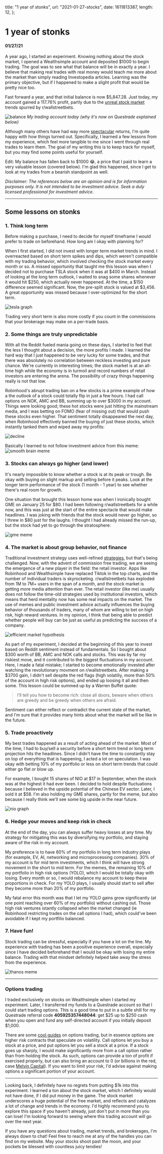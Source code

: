   title: "1 year of stonks",
  url: "2021-01-27-stocks",
  date: 1611813387,
  length: 12,
};

# 1 year of stonks

#### 01/27/21

A year ago, I started an experiment. Knowing nothing about the stock market, I opened a Wealthsimple account and deposited $1000 to begin trading. The goal was to see what that balance will be in exactly a year. I believe that making real trades with real money would teach me more about the market than simply reading Investopedia articles. Learning was the primary objective, but if I happened to make a slight profit that would be pretty nice too.

Fast forward a year, and that initial balance is now $5,847.28. Just today, my account gained a 117.76% profit, partly due to the [unreal stock market](https://www.theverge.com/22251427/reddit-gamestop-stock-short-wallstreetbets-robinhood-wall-street) trends spurred by r/wallstreetbets.

![balance](/images/2021-01-27-stocks/Jan27.png)
_My trading account today (why it's now on Questrade explained below)_

Although many others have had way more [spectacular](/images/2021-01-27-stocks/dfv.png) returns, I'm quite happy with how things turned out. Specifically, I learned a few lessons from my experience, which feel more tangible to me since I went through real trades to learn them. The goal of my writing this is to keep track for myself, but you may find some points useful for yourself.

Edit: My balance has fallen back to $1000 😂, a price that I paid to learn a very valuable lesson (covered below). I'm glad this happened, since I get to look at my trades from a bearish standpoint as well.

_Disclaimer: The references below are an opinion and is for information purposes only. It is not intended to be investment advice. Seek a duly licensed professional for investment advice._

---

## Some lessons on stonks

### 1. Think long term

Before making a purchase, I need to decide for myself timeframe I would prefer to trade on beforehand. How long am I okay with planning for?

When I first started, I did not invest with longer term market trends in mind. I overreacted based on short term spikes and dips, which weren't compatible with my trading behavior, which involved checking the stock market every month or so. A missed opportunity that taught me this lesson was when I decided not to purchase TSLA stock when it was at $400 in March. Instead of looking at the long term outlook, I waited to snag some shares whenever it would hit $250, which actually never happened. At the time, a $150 difference seemed significant. Now, the pre-split stock is valued at $3,456. A great opportunity was missed because I over-optimized for the short term.

![tesla graph](/images/2021-01-27-stocks/tsla.png)

Trading very short term is also more costly if you count in the commissions that your brokerage may make on a per-trade basis.

### 2. Some things are truly unpredictable

With all the Reddit fueled mania going on these days, I started to feel that the less I thought about a decision, the more profits I made. I learned the hard way that I just happened to be very lucky for some trades, and that there was absolutely no correlation between reckless investing and pure chance. We're currently in interesting times; the stock market is at an all-time high while the economy is in turmoil and record numbers of retail investors are entering the arena. The possibility of crazy things happening really is not that low.

Robinhood's abrupt trading ban on a few stocks is a prime example of how a the outlook of a stock could totally flip in just a few hours. I had call options on NOK, AMC and BB, summing up to over $3000 in my account. Things were looking good; these hot stocks were just hitting the mainstream media, and I was betting on FOMO (fear of missing out) that would push these stocks even higher. That sentiment totally disappeared the next day, when Robinhood effectively banned the buying of just these stocks, which instantly tanked them and wiped away my profits:

![decline](/images/2021-01-27-stocks/decline.png)

Basically I learned to not follow investment advice from this meme:
![smooth brain meme](/images/2021-01-27-stocks/smoothBrain.png)

### 3. Stocks can always go higher (and lower)

It's nearly impossible to know whether a stock is at its peak or trough. Be okay with buying on slight markup and selling before it peaks. Look at the longer term performance of the stock (1 month - 1 year) to see whether there's real room for growth.

One situation that brought this lesson home was when I ironically bought GME on January 25 for $80. I had been following r/wallstreetbets for a while now, and this was just at the start of the entire spectacle that would make headlines. I was joking with friends that the stock would never go higher, so I threw in $80 just for the laughs. I thought I had already missed the run-up, but the stock had yet to go through the stratosphere:

![gme meme](/images/2021-01-27-stocks/hodl.png)

### 4. The market is about group behavior, not finance

Traditional investment strategy uses well-refined [strategies](https://www.investopedia.com/investing/investing-strategies/), but that's being challenged. Now, with the advent of commission free trading, we are seeing the emergence of a new player in the field: the retail investor. Apps like Robinhood and Wealthsimple have replaced Tiktok in the top charts, and the number of individual traders is skyrocketing. r/wallstreetbets has exploded from 1M to 7M+ users in the span of a month, and the stock market is getting more media attention than ever. The retail investor (like me) usually does not follow the time-old strategies used by institutional investors, which means that herd mentality now has some real impacts on the market. The use of memes and public investment advice actually influences the buying behavior of thousands of traders, many of whom are willing to bet on high risk, high reward ventures. In my opinion, I think that being able to predict whether people will buy can be just as useful as predicting the success of a company.

![efficient market hypothesis](/images/2021-01-27-stocks/efficient.jpg)

As part of my experiment, I decided at the beginning of this year to invest based on Reddit sentiment instead of fundamentals. So I bought about $300 worth of BB, AMC and NOK calls and stocks. This was by far my riskiest move, and it contributed to the biggest fluctuations in my account. Here, I made a fatal mistake; I started to become emotionally invested after watching the revolutionary movment on r/wallstreetbets. After making a $3700 gain, I didn't sell despite the red flags (high volatiliy, more than 50% of the account in high risk options), and ended up loosing it all and then some. This lesson could be summed up by a Warren Buffet quote:

> I’ll tell you how to become rich: close all doors, beware when others are greedy and be greedy when others are afraid.

Sentiment can either reflect or contradict the current state of the market, and I'm sure that it provides many hints about what the market will be like in the future.

### 5. Trade proactively

My best trades happened as a result of acting ahead of the market. Most of the time, I had to buy/sell a security before a short term trend or long term projection hits the headlines. Since I didn't have the time to constantly stay on top of everything that is happening, I acted a lot on speculation. I was okay with betting 10% of my portfolio or less on short term trends that could either go flat or blow up.

For example, I bought 15 shares of NIO at $17 in September, when the stock was at the highest it had ever been. I decided to hold despite fluctuations because I believed in the upside potential of the Chinese EV sector. Later, I sold it at $58. I'm also holding my GME shares, partly for the meme, but also because I really think we'll see some big upside in the near future.

![nio graph](/images/2021-01-27-stocks/nio.png)

### 6. Hedge your moves and keep risk in check

At the end of the day, you can always suffer heavy losses at any time. My strategy for mitigating this was by diversifying my portfolio, and staying aware of the risk in my account.

My preference is to have 60% of my portfolio in long term industry plays (for example, EV, AI, networking and microprocessing companies). 30% of my account is for mid term investments, which I think will have strong movement in the short to mid term. For the memes, the remaining 10% of my portfolio in high risk options (YOLO), which I would be totally okay with losing. Every month or so, I would rebalance my account to keep these proportions in check. For my YOLO plays, I usually should start to sell after they become more than 20% of my portfolio.

My fatal error this month was that I let my YOLO gains grow significantly (at one point reaching over 60% of my portfolio) without cashing out. Those high risk ventures istantly collapsed when the market changed (ie Robinhood restricting trades on the call options I had), which could've been avoidable if I kept my portfilio balanced.

### 7. Have fun!

Stock trading can be stressful, especially if you have a lot on the line. My experience with trading has been a positive experience overall, especially since I have decided beforehand that I would be okay with losing my entire balance. Trading with that mindset definitely helped take away the stress from the experience.

![thanos meme](/images/2021-01-27-stocks/thanos.png)

---

### Options trading

I traded exclusively on stocks on Wealthsimple when I started my experiment. Later, I transferred my funds to a Questrade account so that I could start trading options. This is a good time to put in a subtle shill for my Questrade referral code **405925357448044**: get $25 up to $250 cash when you open and fund any self-directed account if you initially deposit $1,000.

There are some [cool guides](https://www.optionseducation.org/referencelibrary/brochures-literature/page-assets/options-strategies-quick-guide.aspx) on options trading, but in essence options are higher risk contracts that speculate on volatility. Call options let you buy a stock at a price, and put options let you sell a stock at a price. If a stock goes up sharply, I would make significantly more from a call option rather than from holding the stock. As such, options can provide a ton of profit if exercised properly, but can also bring an account to 0 (or billions in the red, case [Melvin Capital](https://markets.businessinsider.com/news/stocks/short-sellers-sitting-on-19-billion-of-losses-on-gamestop-data-shows-2021-1-1030020684)). If you want to limit your risk, I'd advise against making options a significant portion of your account.

---

Looking back, I definitely have no regrets from putting $1k into this experiment. I learned a ton about the stock market, which I definitely would not have done, if I did put money in the game. The stock market underscores a huge potential of the free market, and reflects and catalyzes a lot of change and trends in the economy. I'd highly recommend you to explore this space if you haven't already, just don't put in more than you can lose! I'm looking forward to seeing where this trading account will go over the next year.

If you have any questions about trading, market trends, and brokerages, I'm always down to chat! Feel free to reach me at any of the handles you can find on my website. May your stocks shoot past the moon, and your pockets be blessed with countless juicy tendies!
